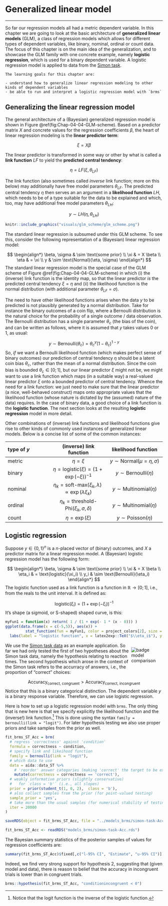 # Generalized linear model {#Chap-04-04-GLM}

<hr>

So far our regression models all had a metric dependent variable.
In this chapter we are going to look at the basic architecture of **generalized linear models** (GLM), a class of regression models which allows for different types of dependent variables, like binary, nominal, ordinal or count data.
The focus of this chapter is on the main idea of the generalization, and to showcase the GLM family with one concrete example, namely **logistic regression**, which is used for a binary dependent variable.
A logistic regression model is applied to data from the [Simon task](app-93-data-sets-simon-task).


```block
The learning goals for this chapter are:

- understand how to generalize linear regression modeling to other kinds of dependent variables
- be able to run and interpret a logistic regression model with `brms`
```

## Generalizing the linear regression model

The general architecture of a (Bayesian) generalized regression model is shown in Figure \@ref(fig:Chap-04-04-GLM-scheme).
Based on a predictor matrix $X$ and concrete values for the regression coefficients $\beta$, the heart of linear regression modeling is the **linear predictor term**:

$$
\xi = X \beta
$$

The linear predictor is transformed in some way or other by what is called a **link function** $LF$ to yield the **predicted central tendency**:

$$
\eta = LF(\xi, \theta_{LF})
$$

The link function (also sometimes called *inverse* link function; more on this below) may additionally have free model parameters $\theta_{LF}$.
The predicted central tendency $\eta$ then serves an an argument in a **likelihood function** $LH$, which needs to be of a type suitable for the data to be explained and which, too, may have additional free model parameters $\theta_{LH}$:

$$
y \sim LH(\eta, \theta_{LH})
$$

```r
knitr::include_graphics("visuals/glm_scheme/glm_scheme.png")
```


The standard linear regression is subsumed under this GLM scheme.
To see this, consider the following representation of a (Bayesian) linear regression model:

$$
\begin{align*}
\beta, \sigma & \sim \text{some prior} \\
\xi  & = X \beta \\ 
\eta  & = \xi \\ 
y & \sim \text{Normal}(\eta, \sigma)
\end{align*}
$$
The standard linear regression model is the special case of the GLM scheme of Figure \@ref(fig:Chap-04-04-GLM-scheme) in which (i) the (inverse) link function is the identity map, so that the linear predictor *is* the predicted central tendency $\xi = \eta$ and (ii) the likelihood function is the normal distribution (with additional parameter $\theta_{LF} = \sigma$).

The need to have other likelihood functions arises when the data $y$ to be predicted is not plausibly generated by a normal distribution.
Take for instance the binary outcomes of a coin flip, where a Bernoulli distribution is the natural choice for the probability of a single outcome / data observation.
The Bernoulli distribution has a single parameter $\theta_c$ (the bias of the coin), and can be written as follows, where it is assumed that $y$ takes values 0 or 1, as usual:

$$
y \sim \text{Bernoulli}(\theta_c) = {\theta_c}^y (1- \theta_c)^{1-y}
$$
So, *if* we want a Bernoulli likelihood function (which makes perfect sense of binary outcomes) our prediction of central tendency $\eta$ should be a latent coin bias $\theta_c$, rather than the mean of a normal distribution.
Since the coin bias is bounded $\theta_c \in [0;1]$, but our linear predictor $\xi$ might not be, we might want to use a link function which maps (in a suitable way) a real-valued linear predictor $\xi$ onto a bounded predictor of central tendency.
Whence the need for a link function: we just need to make sure that the linear predictor (a nice, well-behaved construct) maps onto appropriate values that the likelihood function (whose nature is dictated by the (assumed) nature of the data) requires.
In the case of binary data, a good choice of a link function is the **logistic function**.
The next section looks at the resulting **logistic regression** model in more detail.

Other combinations of (inverse) link functions and likelihood functions give rise to other kinds of commonly used instances of generalized linear models.
Below is a concise list of some of the common instances:


| type of $y$ | (inverse) link function | likelihood function | 
|:---|:---:|:---:|
| metric |  $\eta = \xi$ | $y \sim \text{Normal}(\mu = \eta, \sigma)$
| binary | $\eta = \text{logistic}(\xi) = (1 + \exp(-\xi))^{-1}$ | $y \sim \text{Bernoulli}(\eta)$
| nominal | $\eta_k = \text{soft-max}(\xi_k, \lambda) \propto \exp(\lambda \xi_k)$ | $y \sim \text{Multinomial}({\eta})$
| ordinal | $\eta_k = \text{threshold-Phi}(\xi_k, \sigma, {\delta})$ | $y \sim \text{Multinomial}({\eta})$
| count | $\eta = \exp(\xi)$ | $y \sim \text{Poisson}(\eta)$

## Logistic regression

Suppose $y \in \{0,1\}^n$ is a $n$-placed vector of (binary) outcomes, and $X$ a predictor matrix for a linear regression model.
A (Bayesian) logistic regression model has the following form:

$$
\begin{align*}
\beta, \sigma & \sim \text{some prior} \\
\xi  & = X \beta \\ 
\eta_i  & = \text{logistic}(\xi_i) \\ 
y_i & \sim \text{Bernoulli}(\eta_i)
\end{align*}
$$
The logistic function used as a link function is a function in $\mathbb{R} \rightarrow [0;1]$, i.e., from the reals to the unit interval.
It is defined as:

$$\text{logistic}(\xi_i) = (1 + \exp(-\xi_i))^{-1}$$
It's shape (a sigmoid, or S-shaped) shaped curve, is this:

```r
myFun1 = function(x) return( 1 / (1 + exp(- 1 * (x - 0))) )
ggplot(data.frame(x = c(-5,5)), aes(x)) +
         stat_function(fun = myFun1, color = project_colors[2], size = 2) +
  labs(label = "logistic function", x = latex2exp::TeX("$\\eta_i$"), y = latex2exp::TeX("logistic($\\eta_i$)"))
```  

<div style = "float:right; width:20%;">
<img src="visuals/badge-Simon-task.png" alt="badge model comparison">
</div>

We use the [Simon task data](app-93-data-sets-simon-task) as an example application.
So far we had only tested the first of two hypotheses about the Simon task data, namely the hypothesis relating to reaction times.
The second hypothesis which arose in the context of the Simon task refers to the accurracy of answers, i.e., the proportion of "correct" choices:

$$
\text{Accuracy}_{\text{correct},\ \text{congruent}} > \text{Accuracy}_{\text{correct},\ \text{incongruent}}
$$
Notice that this is a binary categorical distinction.
The dependent variable $y$ is a binary response variable.
Therefore, we can use logistic regression.

Here is how to set up a logistic regression model with `brms`.
The only thing that is new here is that we specify explicitly the likelihood function and the (inverse!) link function.^[Notice that the logit function is the inverse of the logistic function.]
This is done using the syntax `family = bernoulli(link = "logit")`.
For later hypothesis testing we also use proper priors and take samples from the prior as well.

```r
fit_brms_ST_Acc = brm(
  # regress 'correctness' against 'condition'
  formula = correctness ~ condition, 
  # specify link and likeihood function
  family = bernoulli(link = "logit"),
  # which data to use
  data = aida::data_ST %>% 
    # 'reorder' answer categories (making 'correct' the target to be explained)
    mutate(correctness = correctness == 'correct'),
  # weakly informative priors (slightly conservative)
  #   for `class = 'b'` (i.e., all slopes)
  prior = prior(student_t(1, 0, 2),  class = 'b'),
  # also collect samples from the prior (for point-valued testing)
  sample_prior = 'yes',
  # take more than the usual samples (for numerical stability of testing)
  iter = 20000
)
```

```r
saveRDS(object = fit_brms_ST_Acc, file = "../models_brms/simon-task-Acc.rds")
```

```r
fit_brms_ST_Acc <- readRDS("models_brms/simon-task-Acc.rds")
```

The Bayesian summary statistics of the posterior samples of values for regression coefficients are:

```r
summary(fit_brms_ST_Acc)$fixed[,c("l-95% CI", "Estimate", "u-95% CI")]
```

Indeed, we find very strong support for hypothesis 2, suggesting that (given model and data), there is reason to belief that the accuracy in incongruent trials is lower than in congruent trials.

```r
brms::hypothesis(fit_brms_ST_Acc, "conditionincongruent < 0")
```





